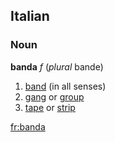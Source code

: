 ==Italian==
===Noun===
'''banda''' ''f'' (''plural'' bande)
# [[band]] (in all senses)
# [[gang]] or [[group]]
# [[tape]] or [[strip]]

[[fr:banda]]